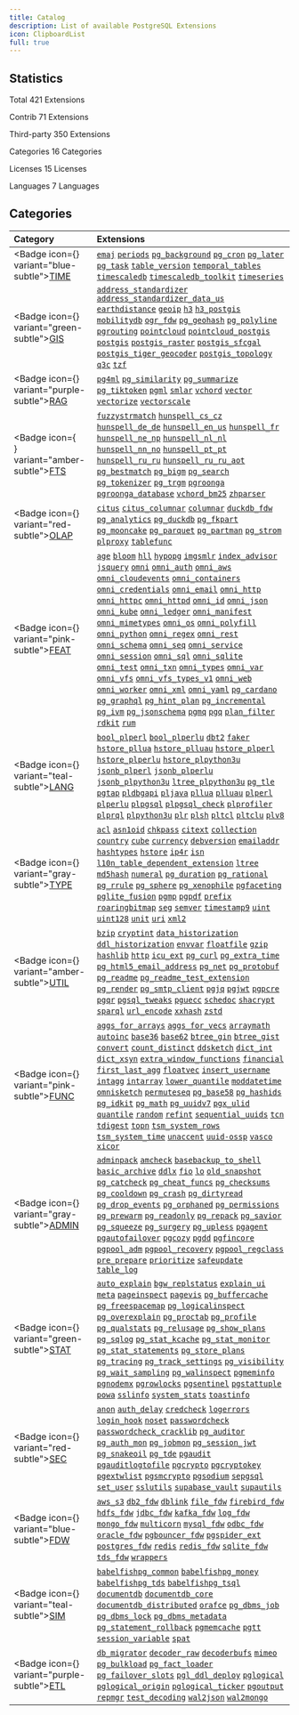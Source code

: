 ```yaml
---
title: Catalog
description: List of available PostgreSQL Extensions
icon: ClipboardList
full: true
---
```




## Statistics

<Badge variant="blue-subtle">Total</Badge> <Badge variant="gray-subtle">421 Extensions</Badge>

<Badge variant="green-subtle">Contrib</Badge> <Badge variant="gray-subtle">71 Extensions</Badge>

<Badge variant="purple-subtle">Third-party</Badge> <Badge variant="gray-subtle">350 Extensions</Badge>

<Badge variant="amber-subtle">Categories</Badge> <Badge variant="gray-subtle">16 Categories</Badge>

<Badge variant="teal-subtle">Licenses</Badge> <Badge variant="gray-subtle">15 Licenses</Badge>

<Badge variant="pink-subtle">Languages</Badge> <Badge variant="gray-subtle">7 Languages</Badge>


## Categories

| Category | Extensions |
|:---------|:-----------|
| <Badge icon={<Clock />} variant="blue-subtle"><a href="/ext/time" className="no-underline">TIME</a></Badge> | [`emaj`](/ext/emaj) [`periods`](/ext/periods) [`pg_background`](/ext/pg_background) [`pg_cron`](/ext/pg_cron) [`pg_later`](/ext/pg_later) [`pg_task`](/ext/pg_task) [`table_version`](/ext/table_version) [`temporal_tables`](/ext/temporal_tables) [`timescaledb`](/ext/timescaledb) [`timescaledb_toolkit`](/ext/timescaledb_toolkit) [`timeseries`](/ext/timeseries) |
| <Badge icon={<Globe />} variant="green-subtle"><a href="/ext/gis" className="no-underline">GIS</a></Badge> | [`address_standardizer`](/ext/address_standardizer) [`address_standardizer_data_us`](/ext/address_standardizer_data_us) [`earthdistance`](/ext/earthdistance) [`geoip`](/ext/geoip) [`h3`](/ext/h3) [`h3_postgis`](/ext/h3_postgis) [`mobilitydb`](/ext/mobilitydb) [`ogr_fdw`](/ext/ogr_fdw) [`pg_geohash`](/ext/pg_geohash) [`pg_polyline`](/ext/pg_polyline) [`pgrouting`](/ext/pgrouting) [`pointcloud`](/ext/pointcloud) [`pointcloud_postgis`](/ext/pointcloud_postgis) [`postgis`](/ext/postgis) [`postgis_raster`](/ext/postgis_raster) [`postgis_sfcgal`](/ext/postgis_sfcgal) [`postgis_tiger_geocoder`](/ext/postgis_tiger_geocoder) [`postgis_topology`](/ext/postgis_topology) [`q3c`](/ext/q3c) [`tzf`](/ext/tzf) |
| <Badge icon={<Brain />} variant="purple-subtle"><a href="/ext/rag" className="no-underline">RAG</a></Badge> | [`pg4ml`](/ext/pg4ml) [`pg_similarity`](/ext/pg_similarity) [`pg_summarize`](/ext/pg_summarize) [`pg_tiktoken`](/ext/pg_tiktoken) [`pgml`](/ext/pgml) [`smlar`](/ext/smlar) [`vchord`](/ext/vchord) [`vector`](/ext/vector) [`vectorize`](/ext/vectorize) [`vectorscale`](/ext/vectorscale) |
| <Badge icon={<Search />} variant="amber-subtle"><a href="/ext/fts" className="no-underline">FTS</a></Badge> | [`fuzzystrmatch`](/ext/fuzzystrmatch) [`hunspell_cs_cz`](/ext/hunspell_cs_cz) [`hunspell_de_de`](/ext/hunspell_de_de) [`hunspell_en_us`](/ext/hunspell_en_us) [`hunspell_fr`](/ext/hunspell_fr) [`hunspell_ne_np`](/ext/hunspell_ne_np) [`hunspell_nl_nl`](/ext/hunspell_nl_nl) [`hunspell_nn_no`](/ext/hunspell_nn_no) [`hunspell_pt_pt`](/ext/hunspell_pt_pt) [`hunspell_ru_ru`](/ext/hunspell_ru_ru) [`hunspell_ru_ru_aot`](/ext/hunspell_ru_ru_aot) [`pg_bestmatch`](/ext/pg_bestmatch) [`pg_bigm`](/ext/pg_bigm) [`pg_search`](/ext/pg_search) [`pg_tokenizer`](/ext/pg_tokenizer) [`pg_trgm`](/ext/pg_trgm) [`pgroonga`](/ext/pgroonga) [`pgroonga_database`](/ext/pgroonga_database) [`vchord_bm25`](/ext/vchord_bm25) [`zhparser`](/ext/zhparser) |
| <Badge icon={<ChartNoAxesCombined />} variant="red-subtle"><a href="/ext/olap" className="no-underline">OLAP</a></Badge> | [`citus`](/ext/citus) [`citus_columnar`](/ext/citus_columnar) [`columnar`](/ext/columnar) [`duckdb_fdw`](/ext/duckdb_fdw) [`pg_analytics`](/ext/pg_analytics) [`pg_duckdb`](/ext/pg_duckdb) [`pg_fkpart`](/ext/pg_fkpart) [`pg_mooncake`](/ext/pg_mooncake) [`pg_parquet`](/ext/pg_parquet) [`pg_partman`](/ext/pg_partman) [`pg_strom`](/ext/pg_strom) [`plproxy`](/ext/plproxy) [`tablefunc`](/ext/tablefunc) |
| <Badge icon={<Sparkles />} variant="pink-subtle"><a href="/ext/feat" className="no-underline">FEAT</a></Badge> | [`age`](/ext/age) [`bloom`](/ext/bloom) [`hll`](/ext/hll) [`hypopg`](/ext/hypopg) [`imgsmlr`](/ext/imgsmlr) [`index_advisor`](/ext/index_advisor) [`jsquery`](/ext/jsquery) [`omni`](/ext/omni) [`omni_auth`](/ext/omni_auth) [`omni_aws`](/ext/omni_aws) [`omni_cloudevents`](/ext/omni_cloudevents) [`omni_containers`](/ext/omni_containers) [`omni_credentials`](/ext/omni_credentials) [`omni_email`](/ext/omni_email) [`omni_http`](/ext/omni_http) [`omni_httpc`](/ext/omni_httpc) [`omni_httpd`](/ext/omni_httpd) [`omni_id`](/ext/omni_id) [`omni_json`](/ext/omni_json) [`omni_kube`](/ext/omni_kube) [`omni_ledger`](/ext/omni_ledger) [`omni_manifest`](/ext/omni_manifest) [`omni_mimetypes`](/ext/omni_mimetypes) [`omni_os`](/ext/omni_os) [`omni_polyfill`](/ext/omni_polyfill) [`omni_python`](/ext/omni_python) [`omni_regex`](/ext/omni_regex) [`omni_rest`](/ext/omni_rest) [`omni_schema`](/ext/omni_schema) [`omni_seq`](/ext/omni_seq) [`omni_service`](/ext/omni_service) [`omni_session`](/ext/omni_session) [`omni_sql`](/ext/omni_sql) [`omni_sqlite`](/ext/omni_sqlite) [`omni_test`](/ext/omni_test) [`omni_txn`](/ext/omni_txn) [`omni_types`](/ext/omni_types) [`omni_var`](/ext/omni_var) [`omni_vfs`](/ext/omni_vfs) [`omni_vfs_types_v1`](/ext/omni_vfs_types_v1) [`omni_web`](/ext/omni_web) [`omni_worker`](/ext/omni_worker) [`omni_xml`](/ext/omni_xml) [`omni_yaml`](/ext/omni_yaml) [`pg_cardano`](/ext/pg_cardano) [`pg_graphql`](/ext/pg_graphql) [`pg_hint_plan`](/ext/pg_hint_plan) [`pg_incremental`](/ext/pg_incremental) [`pg_ivm`](/ext/pg_ivm) [`pg_jsonschema`](/ext/pg_jsonschema) [`pgmq`](/ext/pgmq) [`pgq`](/ext/pgq) [`plan_filter`](/ext/plan_filter) [`rdkit`](/ext/rdkit) [`rum`](/ext/rum) |
| <Badge icon={<BookA />} variant="teal-subtle"><a href="/ext/lang" className="no-underline">LANG</a></Badge> | [`bool_plperl`](/ext/bool_plperl) [`bool_plperlu`](/ext/bool_plperlu) [`dbt2`](/ext/dbt2) [`faker`](/ext/faker) [`hstore_pllua`](/ext/hstore_pllua) [`hstore_plluau`](/ext/hstore_plluau) [`hstore_plperl`](/ext/hstore_plperl) [`hstore_plperlu`](/ext/hstore_plperlu) [`hstore_plpython3u`](/ext/hstore_plpython3u) [`jsonb_plperl`](/ext/jsonb_plperl) [`jsonb_plperlu`](/ext/jsonb_plperlu) [`jsonb_plpython3u`](/ext/jsonb_plpython3u) [`ltree_plpython3u`](/ext/ltree_plpython3u) [`pg_tle`](/ext/pg_tle) [`pgtap`](/ext/pgtap) [`pldbgapi`](/ext/pldbgapi) [`pljava`](/ext/pljava) [`pllua`](/ext/pllua) [`plluau`](/ext/plluau) [`plperl`](/ext/plperl) [`plperlu`](/ext/plperlu) [`plpgsql`](/ext/plpgsql) [`plpgsql_check`](/ext/plpgsql_check) [`plprofiler`](/ext/plprofiler) [`plprql`](/ext/plprql) [`plpython3u`](/ext/plpython3u) [`plr`](/ext/plr) [`plsh`](/ext/plsh) [`pltcl`](/ext/pltcl) [`pltclu`](/ext/pltclu) [`plv8`](/ext/plv8) |
| <Badge icon={<Boxes />} variant="gray-subtle"><a href="/ext/type" className="no-underline">TYPE</a></Badge> | [`acl`](/ext/acl) [`asn1oid`](/ext/asn1oid) [`chkpass`](/ext/chkpass) [`citext`](/ext/citext) [`collection`](/ext/collection) [`country`](/ext/country) [`cube`](/ext/cube) [`currency`](/ext/currency) [`debversion`](/ext/debversion) [`emailaddr`](/ext/emailaddr) [`hashtypes`](/ext/hashtypes) [`hstore`](/ext/hstore) [`ip4r`](/ext/ip4r) [`isn`](/ext/isn) [`l10n_table_dependent_extension`](/ext/l10n_table_dependent_extension) [`ltree`](/ext/ltree) [`md5hash`](/ext/md5hash) [`numeral`](/ext/numeral) [`pg_duration`](/ext/pg_duration) [`pg_rational`](/ext/pg_rational) [`pg_rrule`](/ext/pg_rrule) [`pg_sphere`](/ext/pg_sphere) [`pg_xenophile`](/ext/pg_xenophile) [`pgfaceting`](/ext/pgfaceting) [`pglite_fusion`](/ext/pglite_fusion) [`pgmp`](/ext/pgmp) [`pgpdf`](/ext/pgpdf) [`prefix`](/ext/prefix) [`roaringbitmap`](/ext/roaringbitmap) [`seg`](/ext/seg) [`semver`](/ext/semver) [`timestamp9`](/ext/timestamp9) [`uint`](/ext/uint) [`uint128`](/ext/uint128) [`unit`](/ext/unit) [`uri`](/ext/uri) [`xml2`](/ext/xml2) |
| <Badge icon={<Wrench />} variant="amber-subtle"><a href="/ext/util" className="no-underline">UTIL</a></Badge> | [`bzip`](/ext/bzip) [`cryptint`](/ext/cryptint) [`data_historization`](/ext/data_historization) [`ddl_historization`](/ext/ddl_historization) [`envvar`](/ext/envvar) [`floatfile`](/ext/floatfile) [`gzip`](/ext/gzip) [`hashlib`](/ext/hashlib) [`http`](/ext/http) [`icu_ext`](/ext/icu_ext) [`pg_curl`](/ext/pg_curl) [`pg_extra_time`](/ext/pg_extra_time) [`pg_html5_email_address`](/ext/pg_html5_email_address) [`pg_net`](/ext/pg_net) [`pg_protobuf`](/ext/pg_protobuf) [`pg_readme`](/ext/pg_readme) [`pg_readme_test_extension`](/ext/pg_readme_test_extension) [`pg_render`](/ext/pg_render) [`pg_smtp_client`](/ext/pg_smtp_client) [`pgjq`](/ext/pgjq) [`pgjwt`](/ext/pgjwt) [`pgpcre`](/ext/pgpcre) [`pgqr`](/ext/pgqr) [`pgsql_tweaks`](/ext/pgsql_tweaks) [`pguecc`](/ext/pguecc) [`schedoc`](/ext/schedoc) [`shacrypt`](/ext/shacrypt) [`sparql`](/ext/sparql) [`url_encode`](/ext/url_encode) [`xxhash`](/ext/xxhash) [`zstd`](/ext/zstd) |
| <Badge icon={<Variable />} variant="pink-subtle"><a href="/ext/func" className="no-underline">FUNC</a></Badge> | [`aggs_for_arrays`](/ext/aggs_for_arrays) [`aggs_for_vecs`](/ext/aggs_for_vecs) [`arraymath`](/ext/arraymath) [`autoinc`](/ext/autoinc) [`base36`](/ext/base36) [`base62`](/ext/base62) [`btree_gin`](/ext/btree_gin) [`btree_gist`](/ext/btree_gist) [`convert`](/ext/convert) [`count_distinct`](/ext/count_distinct) [`ddsketch`](/ext/ddsketch) [`dict_int`](/ext/dict_int) [`dict_xsyn`](/ext/dict_xsyn) [`extra_window_functions`](/ext/extra_window_functions) [`financial`](/ext/financial) [`first_last_agg`](/ext/first_last_agg) [`floatvec`](/ext/floatvec) [`insert_username`](/ext/insert_username) [`intagg`](/ext/intagg) [`intarray`](/ext/intarray) [`lower_quantile`](/ext/lower_quantile) [`moddatetime`](/ext/moddatetime) [`omnisketch`](/ext/omnisketch) [`permuteseq`](/ext/permuteseq) [`pg_base58`](/ext/pg_base58) [`pg_hashids`](/ext/pg_hashids) [`pg_idkit`](/ext/pg_idkit) [`pg_math`](/ext/pg_math) [`pg_uuidv7`](/ext/pg_uuidv7) [`pgx_ulid`](/ext/pgx_ulid) [`quantile`](/ext/quantile) [`random`](/ext/random) [`refint`](/ext/refint) [`sequential_uuids`](/ext/sequential_uuids) [`tcn`](/ext/tcn) [`tdigest`](/ext/tdigest) [`topn`](/ext/topn) [`tsm_system_rows`](/ext/tsm_system_rows) [`tsm_system_time`](/ext/tsm_system_time) [`unaccent`](/ext/unaccent) [`uuid-ossp`](/ext/uuid-ossp) [`vasco`](/ext/vasco) [`xicor`](/ext/xicor) |
| <Badge icon={<Landmark />} variant="gray-subtle"><a href="/ext/admin" className="no-underline">ADMIN</a></Badge> | [`adminpack`](/ext/adminpack) [`amcheck`](/ext/amcheck) [`basebackup_to_shell`](/ext/basebackup_to_shell) [`basic_archive`](/ext/basic_archive) [`ddlx`](/ext/ddlx) [`fio`](/ext/fio) [`lo`](/ext/lo) [`old_snapshot`](/ext/old_snapshot) [`pg_catcheck`](/ext/pg_catcheck) [`pg_cheat_funcs`](/ext/pg_cheat_funcs) [`pg_checksums`](/ext/pg_checksums) [`pg_cooldown`](/ext/pg_cooldown) [`pg_crash`](/ext/pg_crash) [`pg_dirtyread`](/ext/pg_dirtyread) [`pg_drop_events`](/ext/pg_drop_events) [`pg_orphaned`](/ext/pg_orphaned) [`pg_permissions`](/ext/pg_permissions) [`pg_prewarm`](/ext/pg_prewarm) [`pg_readonly`](/ext/pg_readonly) [`pg_repack`](/ext/pg_repack) [`pg_savior`](/ext/pg_savior) [`pg_squeeze`](/ext/pg_squeeze) [`pg_surgery`](/ext/pg_surgery) [`pg_upless`](/ext/pg_upless) [`pgagent`](/ext/pgagent) [`pgautofailover`](/ext/pgautofailover) [`pgcozy`](/ext/pgcozy) [`pgdd`](/ext/pgdd) [`pgfincore`](/ext/pgfincore) [`pgpool_adm`](/ext/pgpool_adm) [`pgpool_recovery`](/ext/pgpool_recovery) [`pgpool_regclass`](/ext/pgpool_regclass) [`pre_prepare`](/ext/pre_prepare) [`prioritize`](/ext/prioritize) [`safeupdate`](/ext/safeupdate) [`table_log`](/ext/table_log) |
| <Badge icon={<Activity />} variant="green-subtle"><a href="/ext/stat" className="no-underline">STAT</a></Badge> | [`auto_explain`](/ext/auto_explain) [`bgw_replstatus`](/ext/bgw_replstatus) [`explain_ui`](/ext/explain_ui) [`meta`](/ext/meta) [`pageinspect`](/ext/pageinspect) [`pagevis`](/ext/pagevis) [`pg_buffercache`](/ext/pg_buffercache) [`pg_freespacemap`](/ext/pg_freespacemap) [`pg_logicalinspect`](/ext/pg_logicalinspect) [`pg_overexplain`](/ext/pg_overexplain) [`pg_proctab`](/ext/pg_proctab) [`pg_profile`](/ext/pg_profile) [`pg_qualstats`](/ext/pg_qualstats) [`pg_relusage`](/ext/pg_relusage) [`pg_show_plans`](/ext/pg_show_plans) [`pg_sqlog`](/ext/pg_sqlog) [`pg_stat_kcache`](/ext/pg_stat_kcache) [`pg_stat_monitor`](/ext/pg_stat_monitor) [`pg_stat_statements`](/ext/pg_stat_statements) [`pg_store_plans`](/ext/pg_store_plans) [`pg_tracing`](/ext/pg_tracing) [`pg_track_settings`](/ext/pg_track_settings) [`pg_visibility`](/ext/pg_visibility) [`pg_wait_sampling`](/ext/pg_wait_sampling) [`pg_walinspect`](/ext/pg_walinspect) [`pgmeminfo`](/ext/pgmeminfo) [`pgnodemx`](/ext/pgnodemx) [`pgrowlocks`](/ext/pgrowlocks) [`pgsentinel`](/ext/pgsentinel) [`pgstattuple`](/ext/pgstattuple) [`powa`](/ext/powa) [`sslinfo`](/ext/sslinfo) [`system_stats`](/ext/system_stats) [`toastinfo`](/ext/toastinfo) |
| <Badge icon={<Shield />} variant="red-subtle"><a href="/ext/sec" className="no-underline">SEC</a></Badge> | [`anon`](/ext/anon) [`auth_delay`](/ext/auth_delay) [`credcheck`](/ext/credcheck) [`logerrors`](/ext/logerrors) [`login_hook`](/ext/login_hook) [`noset`](/ext/noset) [`passwordcheck`](/ext/passwordcheck) [`passwordcheck_cracklib`](/ext/passwordcheck_cracklib) [`pg_auditor`](/ext/pg_auditor) [`pg_auth_mon`](/ext/pg_auth_mon) [`pg_jobmon`](/ext/pg_jobmon) [`pg_session_jwt`](/ext/pg_session_jwt) [`pg_snakeoil`](/ext/pg_snakeoil) [`pg_tde`](/ext/pg_tde) [`pgaudit`](/ext/pgaudit) [`pgauditlogtofile`](/ext/pgauditlogtofile) [`pgcrypto`](/ext/pgcrypto) [`pgcryptokey`](/ext/pgcryptokey) [`pgextwlist`](/ext/pgextwlist) [`pgsmcrypto`](/ext/pgsmcrypto) [`pgsodium`](/ext/pgsodium) [`sepgsql`](/ext/sepgsql) [`set_user`](/ext/set_user) [`sslutils`](/ext/sslutils) [`supabase_vault`](/ext/supabase_vault) [`supautils`](/ext/supautils) |
| <Badge icon={<FileInput />} variant="blue-subtle"><a href="/ext/fdw" className="no-underline">FDW</a></Badge> | [`aws_s3`](/ext/aws_s3) [`db2_fdw`](/ext/db2_fdw) [`dblink`](/ext/dblink) [`file_fdw`](/ext/file_fdw) [`firebird_fdw`](/ext/firebird_fdw) [`hdfs_fdw`](/ext/hdfs_fdw) [`jdbc_fdw`](/ext/jdbc_fdw) [`kafka_fdw`](/ext/kafka_fdw) [`log_fdw`](/ext/log_fdw) [`mongo_fdw`](/ext/mongo_fdw) [`multicorn`](/ext/multicorn) [`mysql_fdw`](/ext/mysql_fdw) [`odbc_fdw`](/ext/odbc_fdw) [`oracle_fdw`](/ext/oracle_fdw) [`pgbouncer_fdw`](/ext/pgbouncer_fdw) [`pgspider_ext`](/ext/pgspider_ext) [`postgres_fdw`](/ext/postgres_fdw) [`redis`](/ext/redis) [`redis_fdw`](/ext/redis_fdw) [`sqlite_fdw`](/ext/sqlite_fdw) [`tds_fdw`](/ext/tds_fdw) [`wrappers`](/ext/wrappers) |
| <Badge icon={<Shell />} variant="teal-subtle"><a href="/ext/sim" className="no-underline">SIM</a></Badge> | [`babelfishpg_common`](/ext/babelfishpg_common) [`babelfishpg_money`](/ext/babelfishpg_money) [`babelfishpg_tds`](/ext/babelfishpg_tds) [`babelfishpg_tsql`](/ext/babelfishpg_tsql) [`documentdb`](/ext/documentdb) [`documentdb_core`](/ext/documentdb_core) [`documentdb_distributed`](/ext/documentdb_distributed) [`orafce`](/ext/orafce) [`pg_dbms_job`](/ext/pg_dbms_job) [`pg_dbms_lock`](/ext/pg_dbms_lock) [`pg_dbms_metadata`](/ext/pg_dbms_metadata) [`pg_statement_rollback`](/ext/pg_statement_rollback) [`pgmemcache`](/ext/pgmemcache) [`pgtt`](/ext/pgtt) [`session_variable`](/ext/session_variable) [`spat`](/ext/spat) |
| <Badge icon={<Truck />} variant="purple-subtle"><a href="/ext/etl" className="no-underline">ETL</a></Badge> | [`db_migrator`](/ext/db_migrator) [`decoder_raw`](/ext/decoder_raw) [`decoderbufs`](/ext/decoderbufs) [`mimeo`](/ext/mimeo) [`pg_bulkload`](/ext/pg_bulkload) [`pg_fact_loader`](/ext/pg_fact_loader) [`pg_failover_slots`](/ext/pg_failover_slots) [`pgl_ddl_deploy`](/ext/pgl_ddl_deploy) [`pglogical`](/ext/pglogical) [`pglogical_origin`](/ext/pglogical_origin) [`pglogical_ticker`](/ext/pglogical_ticker) [`pgoutput`](/ext/pgoutput) [`repmgr`](/ext/repmgr) [`test_decoding`](/ext/test_decoding) [`wal2json`](/ext/wal2json) [`wal2mongo`](/ext/wal2mongo) |
